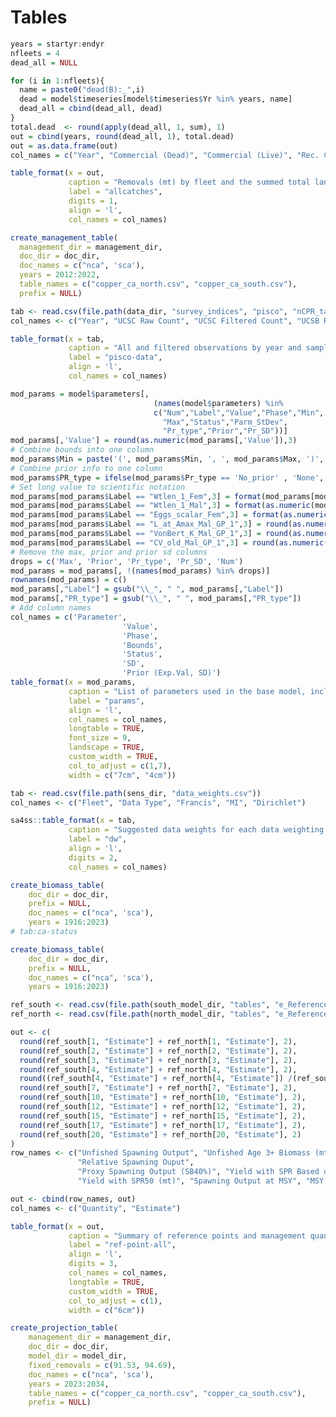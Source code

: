 \clearpage
# Tables

<!-- ======================================================= -->
<!-- ***************    Catches      *********************** --> 
<!-- ======================================================= -->

```r

years = startyr:endyr
nfleets = 4
dead_all = NULL

for (i in 1:nfleets){
  name = paste0("dead(B):_",i)
  dead = model$timeseries[model$timeseries$Yr %in% years, name]
  dead_all = cbind(dead_all, dead)
}
total.dead  <- round(apply(dead_all, 1, sum), 1)
out = cbind(years, round(dead_all, 1), total.dead)
out = as.data.frame(out)
col_names = c("Year", "Commercial (Dead)", "Commercial (Live)", "Rec. CPFV", "Rec. PR", "Total Landings")

table_format(x = out,
             caption = "Removals (mt) by fleet and the summed total landings (mt).",
             label = "allcatches",
             digits = 1,
             align = 'l',
             col_names = col_names)
```

\newpage

<!-- ======================================================= --> 
<!-- *********** Removals vs. OFL/ACL   ******************** --> 
<!-- ======================================================= --> 

```r

create_management_table(
  management_dir = management_dir, 
  doc_dir = doc_dir, 
  doc_names = c("nca", 'sca'),
  years = 2012:2022,
  table_names = c("copper_ca_north.csv", "copper_ca_south.csv"),
  prefix = NULL)

```

<!-- ======================================================= -->
<!-- *************** Com. Catch Ratio  ********************* --> 
<!-- ======================================================= -->

\include{tex_tables/historical_landings_tables_2020_revised_Avila_1953.tex}

\newpage


<!-- ======================================================= -->
<!-- ***************   Discard Data  *********************** --> 
<!-- ======================================================= -->


<!-- ======================================================= -->
<!-- *************** Commercial Data *********************** --> 
<!-- ======================================================= -->

\include{tex_tables/north_dead_trips_and_samples.tex}

\include{tex_tables/north_live_trips_and_samples.tex}

<!-- ======================================================= -->
<!-- ************* Recreational Data *********************** --> 
<!-- ======================================================= -->

\include{tex_tables/rec_north_sample_size_by_program.tex}

<!-- ======================================================= -->
<!-- ********************   CCFRP    *********************** --> 
<!-- ======================================================= -->

\input{tex_tables/north_ccfrp_drifts_length_ages.tex}


<!-- ======================================================= -->
<!-- ********************  ROV       *********************** --> 
<!-- ======================================================= -->

\include{tex_tables/north_copper_obs_designation_mpa_group_super_year.tex}


<!-- ======================================================= -->
<!-- ***************  Growth  Data  *********************** --> 
<!-- ======================================================= -->

\include{tex_tables/north_growth_age_samples.tex}


<!-- ======================================================= -->
<!-- *************  PISCO SAMPLES    *********************** --> 
<!-- ======================================================= -->

```r

tab <- read.csv(file.path(data_dir, "survey_indices", "pisco", "nCPR_table_N_S.csv"))
col_names <- c("Year", "UCSC Raw Count", "UCSC Filtered Count", "UCSB Raw Count", "UCSB Filtered Count")

table_format(x = tab,
             caption = "All and filtered observations by year and sampling institution for PISCO.",
             label = "pisco-data",
             align = 'l',
             col_names = col_names)
```

<!-- ======================================================= -->
<!-- ***************  NWFSC WCGBTS  ************************ --> 
<!-- ======================================================= -->

\input{tex_tables/wcgbt_samples_by_year.tex}

<!-- ======================================================= -->
<!-- ***********   Model Structure      ******************** --> 
<!-- ======================================================= -->

\input{tex_tables/model_structure_north.tex}

<!-- ======================================================= -->
<!-- ***********   Model Parameters     ******************** --> 
<!-- ======================================================= -->


```r
mod_params = model$parameters[, 
                                (names(model$parameters) %in%
                                c("Num","Label","Value","Phase","Min",
                                  "Max","Status","Parm_StDev",
                                  "Pr_type","Prior","Pr_SD"))] 
mod_params[,'Value'] = round(as.numeric(mod_params[,'Value']),3)                                 
# Combine bounds into one column
mod_params$Min = paste('(', mod_params$Min, ', ', mod_params$Max, ')', sep='')
# Combine prior info to one column
mod_params$PR_type = ifelse(mod_params$Pr_type == 'No_prior' , 'None', paste(mod_params$Pr_type,' (', mod_params$Prior,  ', ', mod_params$Pr_SD, ')', sep = ''))
# Set long value to scientific notation
mod_params[mod_params$Label == "Wtlen_1_Fem",3] = format(mod_params[mod_params$Label == "Wtlen_1_Fem",3], scientific = TRUE)
mod_params[mod_params$Label == "Wtlen_1_Mal",3] = format(as.numeric(mod_params[mod_params$Label == "Wtlen_1_Mal",3]), scientific = TRUE)
mod_params[mod_params$Label == "Eggs_scalar_Fem",3] = format(as.numeric(mod_params[mod_params$Label == "Eggs_scalar_Fem",3]), scientific = TRUE)
mod_params[mod_params$Label == "L_at_Amax_Mal_GP_1",3] = round(as.numeric(mod_params[mod_params$Label == "L_at_Amax_Mal_GP_1",3]), 4)
mod_params[mod_params$Label == "VonBert_K_Mal_GP_1",3] = round(as.numeric(mod_params[mod_params$Label == "VonBert_K_Mal_GP_1",3]), 3)
mod_params[mod_params$Label == "CV_old_Mal_GP_1",3] = round(as.numeric(mod_params[mod_params$Label == "CV_old_Mal_GP_1",3]), 3)
# Remove the max, prior and prior sd columns
drops = c('Max', 'Prior', 'Pr_type', 'Pr_SD', 'Num')
mod_params = mod_params[, !(names(mod_params) %in% drops)]
rownames(mod_params) = c()
mod_params[,"Label"] = gsub("\\_", " ", mod_params[,"Label"])
mod_params[,"PR_type"] = gsub("\\_", " ", mod_params[,"PR_type"])
# Add column names
col_names = c('Parameter',
                         'Value',
                         'Phase',
                         'Bounds',
                         'Status',
                         'SD',
                         'Prior (Exp.Val, SD)')
table_format(x = mod_params,
             caption = "List of parameters used in the base model, including estimated values and standard deviations (SD), bounds (minimum and maximum), estimation phase (negative values not estimated), status (indicates if parameters are near bounds), and prior type information (mean and SD).",
             label = "params",
             align = 'l',
             col_names = col_names,
             longtable = TRUE,
             font_size = 9,
             landscape = TRUE,
             custom_width = TRUE,
             col_to_adjust = c(1,7), 
             width = c("7cm", "4cm"))                         
```

<!-- ======================================================= -->
<!-- ***********    Like Contributions  ******************** --> 
<!-- ======================================================= -->

\include{tex_tables/north_likelihoods.tex}



\newpage

<!-- ======================================================= -->
<!-- ***********   Data Weights         ******************** --> 
<!-- ======================================================= -->


```r
tab <- read.csv(file.path(sens_dir, "data_weights.csv"))
col_names <- c("Fleet", "Data Type", "Francis", "MI", "Dirichlet")

sa4ss::table_format(x = tab,
             caption = "Suggested data weights for each data weighting methodology by fleet and data type.",
             label = "dw",
             align = 'l',
             digits = 2,
             col_names = col_names) 
```

\newpage

<!-- ======================================================= -->
<!-- ***********       Time Series      ******************** --> 
<!-- ======================================================= -->

\include{tex_tables/north_TimeSeries.tex}


\newpage


```r
create_biomass_table(
    doc_dir = doc_dir, 
    prefix = NULL,
    doc_names = c("nca", 'sca'),
    years = 1916:2023)
# tab:ca-status

```

\newpage


<!-- ======================================================= -->
<!-- ****************     Sensitivities      *************** --> 
<!-- ======================================================= -->


\include{tex_tables/sensitivities_1_final.tex}


\newpage


\include{tex_tables/sensitivities_2_final.tex}

\newpage

\include{tex_tables/sensitivities_3_final.tex}

\newpage

<!-- ======================================================= -->
<!-- ***********       Time Series      ******************** --> 
<!-- ======================================================= -->

\include{tex_tables/north_TimeSeries.tex}

\newpage


```r
create_biomass_table(
    doc_dir = doc_dir, 
    prefix = NULL,
    doc_names = c("nca", 'sca'),
    years = 1916:2023)

```


<!-- ======================================================= -->
<!-- ****************     Sensitivities      *************** --> 
<!-- ======================================================= -->




<!-- ======================================================= -->
<!-- ********  Reference Points & Management *************** --> 
<!-- ======================================================= -->

\newpage

\include{tex_tables/south_e_ReferencePoints.tex}

\newpage

\include{tex_tables/north_e_ReferencePoints.tex}

\newpage

```r

ref_south <- read.csv(file.path(south_model_dir, "tables", "e_ReferencePoints_ES.csv"))
ref_north <- read.csv(file.path(north_model_dir, "tables", "e_ReferencePoints_ES.csv"))

out <- c(
  round(ref_south[1, "Estimate"] + ref_north[1, "Estimate"], 2),
  round(ref_south[2, "Estimate"] + ref_north[2, "Estimate"], 2),
  round(ref_south[3, "Estimate"] + ref_north[3, "Estimate"], 2),
  round(ref_south[4, "Estimate"] + ref_north[4, "Estimate"], 2),
  round((ref_south[4, "Estimate"] + ref_north[4, "Estimate"]) /(ref_south[1, "Estimate"] + ref_north[1, "Estimate"]), 3),
  round(ref_south[7, "Estimate"] + ref_north[7, "Estimate"], 2),
  round(ref_south[10, "Estimate"] + ref_north[10, "Estimate"], 2),
  round(ref_south[12, "Estimate"] + ref_north[12, "Estimate"], 2),
  round(ref_south[15, "Estimate"] + ref_north[15, "Estimate"], 2),
  round(ref_south[17, "Estimate"] + ref_north[17, "Estimate"], 2),
  round(ref_south[20, "Estimate"] + ref_north[20, "Estimate"], 2)
)
row_names <- c("Unfished Spawning Output", "Unfished Age 3+ Biomass (mt)", "Unfished Recruitment", "Spawning Output (2023)",
               "Relative Spawning Ouput",
               "Proxy Spawning Output (SB40%)", "Yield with SPR Based on SB40% (mt)", "Proxy Spawning Output (SPR50)", 
               "Yield with SPR50 (mt)", "Spawning Output at MSY", "MSY (mt)")

out <- cbind(row_names, out)
col_names <- c("Quantity", "Estimate")

table_format(x = out,
             caption = "Summary of reference points and management quantities for copper rockfish in California waters",
             label = "ref-point-all",
             align = 'l',
             digits = 3,
             col_names = col_names,
             longtable = TRUE,
             custom_width = TRUE,
             col_to_adjust = c(1), 
             width = c("6cm"))  

```

```r

create_projection_table(
    management_dir = management_dir, 
    doc_dir = doc_dir, 
    model_dir = model_dir, 
    fixed_removals = c(91.53, 94.69),
    doc_names = c("nca", 'sca'),
    years = 2023:2034,
    table_names = c("copper_ca_north.csv", "copper_ca_south.csv"),
    prefix = NULL)

```

\newpage
